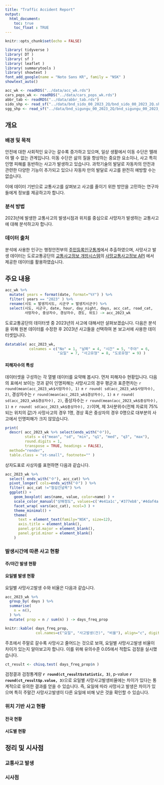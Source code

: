```yaml
---
title: "Traffic Accident Report"
output: 
  html_document:
    toc: true
    toc_float : TRUE
---
```


```r
knitr::opts_chunk$set(echo = FALSE)
```

```r
library( tidyverse )
library( DT )
library( sf )
library( leaflet )
library( summarytools )
library( showtext )
font_add_google(name = "Noto Sans KR", family = "NSK" )
showtext_auto()
```

```r
acc_wk <- readRDS("../data/acc_wk.rds")
cars_pops_wk <- readRDS("../data/cars_pops_wk.rds")
abbr_tab <- readRDS("../data/abbr_tab.rds")
sido_shp <- read_sf("../data/bnd_sido_00_2023_2Q/bnd_sido_00_2023_2Q.shp", options = "ENCODING=CP949")
sgg_shp <- read_sf("../data/bnd_sigungu_00_2023_2Q/bnd_sigungu_00_2023_2Q.shp", options = "ENCODING=CP949")
```



## 개요

### 배경 및 목적
안전에 대한 사회적인 요구는 갈수록 증가하고 있으며, 일상 생활에서 이동 수단은 뗄래야 뗄 수 없는 관계입니다. 이동 수단은 삶의 질을 향상하는 중요한 요소이나, 사고 특히 인명 피해를 동반하는 사고가 발생하고 있습니다. 과학기술의 발달로 자동차의 안전과 관련한 다양한 기능이 추가되고 있으나 자동차 만의 발달로 사고를 완전히 예방할 수는 없습니다. 

이에 데이터 기반으로 교통사고를 살펴보고 사고를 줄이기 위한 방안을 고민하는 연구자들에게 정보를 제공하고자 합니다.

### 분석 방법 
2023년에 발생한 교통사고의  발생시점과 위치를 중심으로 사망자가 발생하는 교통사고에 대해 분석하고자 합니다.

### 데이터 출처

분석에 사용한 인구는 행정안전부의 [주민등록인구통계](https://jumin.mois.go.kr)에서 추출하였으며, 사망사고 발생 데이터는 도로교통공단의 [교통사고정보 개방시스템](https://taas.koroad.or.kr/api/)의 [사망교통사고정보 API](https://taas.koroad.or.kr/api/selectDeathDataSet.do) 에서 제공한 데이터를 활용하였습니다.


## 주요 내용

```r
acc_wk %>% 
  mutate( years = format(date, format="%Y") ) %>%
  filter( years == "2023" ) %>%
  rename(시도 = 발생지시도, 시군구 = 발생지시군구) %>%
  select(시도, 시군구, date, hour, day_night, days, acc_cat, road_cat, 
         사망자수, 중상자수, 경상자수, 경도, 위도) -> acc_2023_wk
```

도로교통공단의 데이터셋 중 2023년의 사고에 대해서만 살펴보겠습니다. 다음은 분석을 위해 원본 데이터를 수정한 후 2023년 사고들을 선택하여 본 보고서에 사용한 데이터셋입니다.

```r
datatable( acc_2023_wk,
           colnames = c("No" = 1, "날짜" = 4, "시간" = 5, "주야" = 6,
                        "요일" = 7, "사고유형" = 8, "도로유형" = 9) )
```

#### 피해자수의 특성
데이터셋을 구성하는 각 열별 데이터를 요약해 봅시다. 먼저 피해자수 현황입니다. 
다음의 표에서 보이는 것과 같이 인명피해는 사망사고의 경우 평균과 표준편차는 `r round(mean(acc_2023_wk$사망자수), 1)` $\pm$ `r round( sd(acc_2023_wk$사망자수), 2)`, 경상자수는 `r round(mean(acc_2023_wk$경상자수), 1)` $\pm$ `r round( sd(acc_2023_wk$경상자수), 2)`, 중상자수는 `r round(mean(acc_2023_wk$중상자수), 1)` $\pm$ `r round( sd(acc_2023_wk$중상자수), 2)`이며, 제 3사분위수(전체 자료의 75%되는 위치의 값)가 사망사고의 경우 1명, 경상 혹은 중상자의 경우 0명으로 대부분의 사고에서 인명피해가 크지 않았습니다.

```r
print(
  descr( acc_2023_wk %>% select(ends_with("수")), 
         stats = c("mean", "sd", "min", "q1", "med", "q3", "max"),
         round.digits = 1,
         transpose = TRUE, headings = FALSE),
  method="render",
  table.class = "st-small", footnote="" )
```

상자도표로 사상자를 표현하면 다음과 같습니다.


```r
acc_2023_wk %>%
  select( ends_with("수"), acc_cat) %>%
  pivot_longer( cols=ends_with("수") ) %>%
  filter( acc_cat !="철길건널목") %>%
  ggplot() +
    geom_boxplot( aes(name, value, color=name) ) +
    scale_color_manual("상해정도", values=c('#e41a1c','#377eb8','#4daf4a') ) +
    facet_wrap( vars(acc_cat), ncol=3 ) +
    theme_minimal() +
    theme(
      text = element_text(family="NSK", size=12),
      axis.title = element_blank(),
      panel.grid.major = element_blank(),
      panel.grid.minor = element_blank()
    )
```


### 발생시간에 따른 사고 현황

#### 주/야간 발생 현황

#### 요일별 발생 현황

요일별 사망사고발생 수와 비율은 다음과 같습니다.

```r
acc_2023_wk %>%
  group_by( days ) %>%
  summarise(
    n = n(),
  ) %>%
  mutate( prop = n / sum(n) ) -> days_freq_prop

knitr::kable( days_freq_prop, 
              col.names=c("요일", "사고발생(건)", "비율"), align="c", digits = 2 )
```

주초에서 주말로 갈수록 사망사고 줄어드는 것으로 보여, 요일별 사망사고발생 비율이 차이가 있는지 알아보고자 합니다. 이를 위해 유의수준 0.05에서 적합도 검정을 실시했습니다.

```r
ct_result <- chisq.test( days_freq_prop$n )
```

검정결과 검정통계량 **``r round(ct_result$statistic, 3)``**, p-value **`r round(ct_result$p.value, 3)`**으로 요일별 사망사고발생비율에는 차이가 있다는 통계적으로 유의한 결과를 얻을 수 있습니다. 즉, 요일에 따라 사망사고 발생은 차이가 있으며 특히 주말간 사망사고발생이 다른 요일에 비해 낮은 것을 확인할 수 있습니다.


### 위치 기반 사고 현황

#### 전국 현황

#### 시도별 현황


## 정리 및 시사점

### 교통사고 발생

### 시사점

